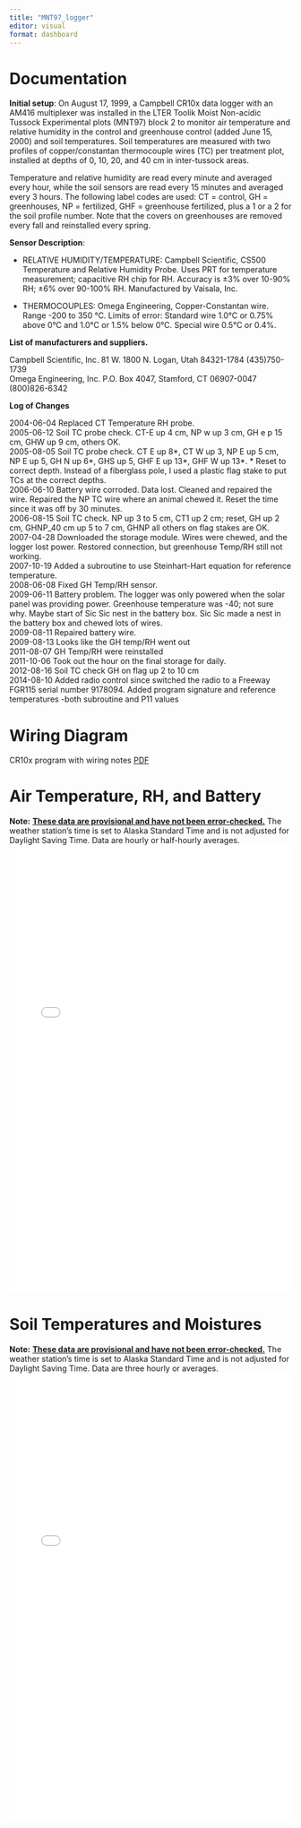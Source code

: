 ```yaml
---
title: "MNT97_logger"
editor: visual
format: dashboard
---
```


# Documentation

::: card
**Initial setup**: On August 17, 1999, a Campbell CR10x data logger with an AM416 multiplexer was installed in the LTER Toolik Moist Non-acidic Tussock Experimental plots (MNT97) block 2 to monitor air temperature and relative humidity in the control and greenhouse control (added June 15, 2000) and soil temperatures. Soil temperatures are measured with two profiles of copper/constantan thermocouple wires (TC) per treatment plot, installed at depths of 0, 10, 20, and 40 cm in inter-tussock areas.

Temperature and relative humidity are read every minute and averaged every hour, while the soil sensors are read every 15 minutes and averaged every 3 hours. The following label codes are used: CT = control, GH = greenhouses, NP = fertilized, GHF = greenhouse fertilized, plus a 1 or a 2 for the soil profile number. Note that the covers on greenhouses are removed every fall and reinstalled every spring.

**Sensor Description**:

-   RELATIVE HUMIDITY/TEMPERATURE: Campbell Scientific, CS500 Temperature and Relative Humidity Probe. Uses PRT for temperature measurement; capacitive RH chip for RH. Accuracy is ±3% over 10-90% RH; ±6% over 90-100% RH. Manufactured by Vaisala, Inc.

-   THERMOCOUPLES: Omega Engineering, Copper-Constantan wire. Range -200 to 350 °C. Limits of error: Standard wire 1.0°C or 0.75% above 0°C and 1.0°C or 1.5% below 0°C. Special wire 0.5°C or 0.4%.

**List of manufacturers and suppliers.**

Campbell Scientific, Inc. 81 W. 1800 N. Logan, Utah 84321-1784 (435)750-1739\
Omega Engineering, Inc. P.O. Box 4047, Stamford, CT 06907-0047 (800)826-6342

**Log of Changes**

2004-06-04 Replaced CT Temperature RH probe.\
2005-06-12 Soil TC probe check. CT-E up 4 cm, NP w up 3 cm, GH e p 15 cm, GHW up 9 cm, others OK.\
2005-08-05 Soil TC probe check. CT E up 8\*, CT W up 3, NP E up 5 cm, NP E up 5, GH N up 6\*, GHS up 5, GHF E up 13\*, GHF W up 13\*. \* Reset to correct depth. Instead of a fiberglass pole, I used a plastic flag stake to put TCs at the correct depths.\
2006-06-10 Battery wire corroded. Data lost. Cleaned and repaired the wire. Repaired the NP TC wire where an animal chewed it. Reset the time since it was off by 30 minutes.\
2006-08-15 Soil TC check. NP up 3 to 5 cm, CT1 up 2 cm; reset, GH up 2 cm, GHNP_40 cm up 5 to 7 cm, GHNP all others on flag stakes are OK.\
2007-04-28 Downloaded the storage module. Wires were chewed, and the logger lost power. Restored connection, but greenhouse Temp/RH still not working.\
2007-10-19 Added a subroutine to use Steinhart-Hart equation for reference temperature.\
2008-06-08 Fixed GH Temp/RH sensor.\
2009-06-11 Battery problem. The logger was only powered when the solar panel was providing power. Greenhouse temperature was -40; not sure why. Maybe start of Sic Sic nest in the battery box. Sic Sic made a nest in the battery box and chewed lots of wires.\
2009-08-11 Repaired battery wire.\
2009-08-13 Looks like the GH temp/RH went out\
2011-08-07 GH Temp/RH were reinstalled\
2011-10-06 Took out the hour on the final storage for daily.\
2012-08-16 Soil TC check GH on flag up 2 to 10 cm\
2014-08-10 Added radio control since switched the radio to a Freeway FGR115 serial number 9178094. Added program signature and reference temperatures -both subroutine and P11 values\

# Wiring Diagram

CR10x program with wiring notes [PDF](other_sites/wiring_files/MNT97_2014NACID_10AUG14_.pdf){target="_blank"}
:::

# Air Temperature, RH, and Battery

**Note:** [**These data are provisional and have not been error-checked.**]{.underline} The weather station's time is set to Alaska Standard Time and is not adjusted for Daylight Saving Time. Data are hourly or half-hourly averages. ![](other_sites/MNT97met.html){width="100%" height="800px"}

# Soil Temperatures and Moistures

**Note:** [**These data are provisional and have not been error-checked.**]{.underline} The weather station's time is set to Alaska Standard Time and is not adjusted for Daylight Saving Time. Data are three hourly or averages. ![](other_sites/MNT97soil.html){width="100%" height="800px"}
